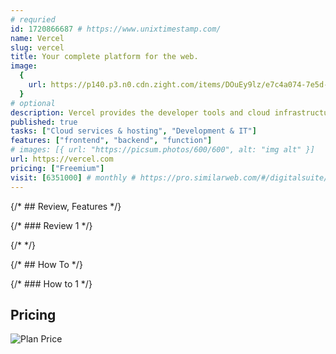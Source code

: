 ```yaml
---
# requried
id: 1720866687 # https://www.unixtimestamp.com/
name: Vercel
slug: vercel
title: Your complete platform for the web.
image:
  {
    url: https://p140.p3.n0.cdn.zight.com/items/DOuEy9lz/e7c4a074-7e5d-4bdb-aaa2-3d8c6886fab6.jpg,
  }
# optional
description: Vercel provides the developer tools and cloud infrastructure to build, scale, and secure a faster, more personalized web.
published: true
tasks: ["Cloud services & hosting", "Development & IT"]
features: ["frontend", "backend", "function"]
# images: [{ url: "https://picsum.photos/600/600", alt: "img alt" }]
url: https://vercel.com
pricing: ["Freemium"]
visit: [6351000] # monthly # https://pro.similarweb.com/#/digitalsuite/websiteanalysis/home
---
```


{/* ## Review, Features */}

{/* ### Review 1 */}

{/* <DetailYoutube videoId="" startTime={0} /> */}

{/* ## How To */}

{/* ### How to 1 */}

## Pricing

<Img
  src="https://p140.p3.n0.cdn.zight.com/items/NQuAm1W9/9ca0a40a-5276-4258-9ed3-039ba96ce67c.jpg?v=%22abdde1a1765561171beece7d69272246%22"
  alt="Plan Price"
/>
